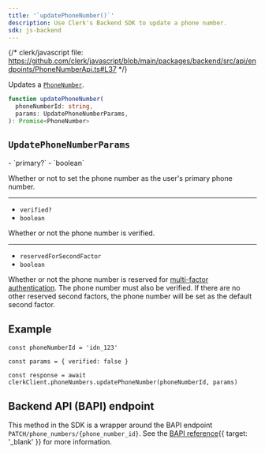 ```yaml
---
title: '`updatePhoneNumber()`'
description: Use Clerk's Backend SDK to update a phone number.
sdk: js-backend
---
```


{/* clerk/javascript file: https://github.com/clerk/javascript/blob/main/packages/backend/src/api/endpoints/PhoneNumberApi.ts#L37 */}

Updates a [`PhoneNumber`](/docs/references/javascript/types/phone-number).

```ts
function updatePhoneNumber(
  phoneNumberId: string,
  params: UpdatePhoneNumberParams,
): Promise<PhoneNumber>
```

## `UpdatePhoneNumberParams`

<Properties>
  - `primary?`
  - `boolean`

  Whether or not to set the phone number as the user's primary phone number.

  ---

  - `verified?`
  - `boolean`

  Whether or not the phone number is verified.

  ---

  - `reservedForSecondFactor`
  - `boolean`

  Whether or not the phone number is reserved for [multi-factor authentication](/docs/guides/configure/auth-strategies/sign-up-sign-in-options#multi-factor-authentication). The phone number must also be verified. If there are no other reserved second factors, the phone number will be set as the default second factor.
</Properties>

## Example

<Include src="_partials/backend/usage" />

```tsx {{ mark: [3, [14, 15]] }}
const phoneNumberId = 'idn_123'

const params = { verified: false }

const response = await clerkClient.phoneNumbers.updatePhoneNumber(phoneNumberId, params)
```

## Backend API (BAPI) endpoint

This method in the SDK is a wrapper around the BAPI endpoint `PATCH/phone_numbers/{phone_number_id}`. See the [BAPI reference](/docs/reference/backend-api/tag/phone-numbers/patch/phone_numbers/\{phone_number_id}){{ target: '_blank' }} for more information.
